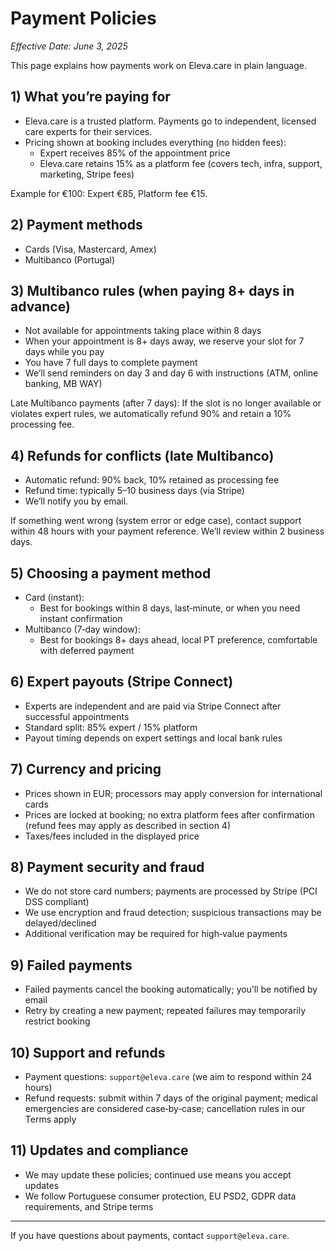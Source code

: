 # Payment Policies

_Effective Date: June 3, 2025_

This page explains how payments work on Eleva.care in plain language.

## 1) What you’re paying for

- Eleva.care is a trusted platform. Payments go to independent, licensed care experts for their services.
- Pricing shown at booking includes everything (no hidden fees):
  - Expert receives 85% of the appointment price
  - Eleva.care retains 15% as a platform fee (covers tech, infra, support, marketing, Stripe fees)

Example for €100: Expert €85, Platform fee €15.

## 2) Payment methods

- Cards (Visa, Mastercard, Amex)
- Multibanco (Portugal)

## 3) Multibanco rules (when paying 8+ days in advance)

- Not available for appointments taking place within 8 days
- When your appointment is 8+ days away, we reserve your slot for 7 days while you pay
- You have 7 full days to complete payment
- We’ll send reminders on day 3 and day 6 with instructions (ATM, online banking, MB WAY)

Late Multibanco payments (after 7 days): If the slot is no longer available or violates expert rules, we automatically refund 90% and retain a 10% processing fee.

## 4) Refunds for conflicts (late Multibanco)

- Automatic refund: 90% back, 10% retained as processing fee
- Refund time: typically 5–10 business days (via Stripe)
- We’ll notify you by email.

If something went wrong (system error or edge case), contact support within 48 hours with your payment reference. We’ll review within 2 business days.

## 5) Choosing a payment method

- Card (instant):
  - Best for bookings within 8 days, last‑minute, or when you need instant confirmation
- Multibanco (7‑day window):
  - Best for bookings 8+ days ahead, local PT preference, comfortable with deferred payment

## 6) Expert payouts (Stripe Connect)

- Experts are independent and are paid via Stripe Connect after successful appointments
- Standard split: 85% expert / 15% platform
- Payout timing depends on expert settings and local bank rules

## 7) Currency and pricing

- Prices shown in EUR; processors may apply conversion for international cards
- Prices are locked at booking; no extra platform fees after confirmation (refund fees may apply as described in section 4)
- Taxes/fees included in the displayed price

## 8) Payment security and fraud

- We do not store card numbers; payments are processed by Stripe (PCI DSS compliant)
- We use encryption and fraud detection; suspicious transactions may be delayed/declined
- Additional verification may be required for high‑value payments

## 9) Failed payments

- Failed payments cancel the booking automatically; you’ll be notified by email
- Retry by creating a new payment; repeated failures may temporarily restrict booking

## 10) Support and refunds

- Payment questions: `support@eleva.care` (we aim to respond within 24 hours)
- Refund requests: submit within 7 days of the original payment; medical emergencies are considered case‑by‑case; cancellation rules in our Terms apply

## 11) Updates and compliance

- We may update these policies; continued use means you accept updates
- We follow Portuguese consumer protection, EU PSD2, GDPR data requirements, and Stripe terms

---

If you have questions about payments, contact `support@eleva.care`.
